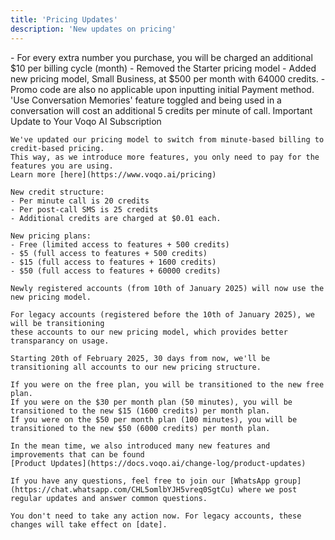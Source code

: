 ```yaml
---
title: 'Pricing Updates'
description: 'New updates on pricing'
---
```

<Update label="8th of October 2025">
    - For every extra number you purchase, you will be charged an additional $10 per billing cycle (month)
</Update>

<Update label="22nd of August 2025">
    - Removed the Starter pricing model
    - Added new pricing model, Small Business, at $500 per month with 64000 credits.
    - Promo code are also no applicable upon inputting initial Payment method.

</Update>

<Update label="13th of August 2025">
    'Use Conversation Memories' feature toggled and being used in a conversation will cost an additional 5 credits per minute of call.

</Update>

<Update label="10th of January 2024">
    Important Update to Your Voqo AI Subscription

    We've updated our pricing model to switch from minute-based billing to credit-based pricing. 
    This way, as we introduce more features, you only need to pay for the features you are using. 
    Learn more [here](https://www.voqo.ai/pricing)

    New credit structure:
    - Per minute call is 20 credits
    - Per post-call SMS is 25 credits
    - Additional credits are charged at $0.01 each.

    New pricing plans:
    - Free (limited access to features + 500 credits)
    - $5 (full access to features + 500 credits)
    - $15 (full access to features + 1600 credits)
    - $50 (full access to features + 60000 credits)

    Newly registered accounts (from 10th of January 2025) will now use the new pricing model. 

    For legacy accounts (registered before the 10th of January 2025), we will be transitioning 
    these accounts to our new pricing model, which provides better transparancy on usage.

    Starting 20th of February 2025, 30 days from now, we'll be transitioning all accounts to our new pricing structure.

    If you were on the free plan, you will be transitioned to the new free plan. 
    If you were on the $30 per month plan (50 minutes), you will be transitioned to the new $15 (1600 credits) per month plan.
    If you were on the $50 per month plan (100 minutes), you will be transitioned to the new $50 (6000 credits) per month plan.

    In the mean time, we also introduced many new features and improvements that can be found 
    [Product Updates](https://docs.voqo.ai/change-log/product-updates)

    If you have any questions, feel free to join our [WhatsApp group](https://chat.whatsapp.com/CHL5omlbYJH5vreq0SgtCu) where we post regular updates and answer common questions. 

    You don't need to take any action now. For legacy accounts, these changes will take effect on [date].

</Update>